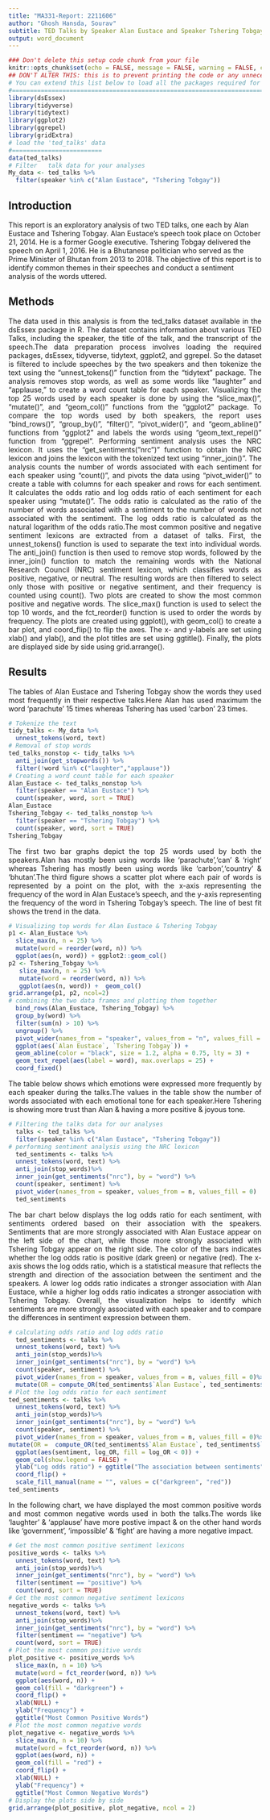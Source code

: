 ---
title: "MA331-Report: 2211606"
author: "Ghosh Hansda, Sourav"
subtitle: TED Talks by Speaker Alan Eustace and Speaker Tshering Tobgay
output: word_document
---
```{r setup, include=FALSE}
### Don't delete this setup code chunk from your file
knitr::opts_chunk$set(echo = FALSE, message = FALSE, warning = FALSE, comment = NULL)
## DON'T ALTER THIS: this is to prevent printing the code or any unnecessary addition in your final "html" report file.
# You can extend this list below to load all the packages required for your analyses:
#====================================================================================
library(dsEssex)
library(tidyverse)
library(tidytext)
library(ggplot2)
library(ggrepel)
library(gridExtra)
# load the 'ted_talks' data
#=========================
data(ted_talks)
# Filter   talk data for your analyses 
My_data <- ted_talks %>%
  filter(speaker %in% c("Alan Eustace", "Tshering Tobgay"))
```
## Introduction
This report is an exploratory analysis of two TED talks, one each by Alan Eustace and Tshering Tobgay. Alan Eustace’s speech took place on October 21, 2014. He is a former Google executive. Tshering Tobgay delivered the speech on April 1, 2016. He is a Bhutanese politician who served as the Prime Minister of Bhutan from 2013 to 2018. The objective of this report is to identify common themes in their speeches and conduct a sentiment analysis of the words uttered.

## Methods
<p style="text-align: justify;">The data used in this analysis is from the ted_talks dataset available in the dsEssex package in R. The dataset contains information about various TED Talks, including the speaker, the title of the talk, and the transcript of the speech.The data preparation process involves loading the required packages, dsEssex, tidyverse, tidytext, ggplot2, and ggrepel. So the dataset is filtered to include speeches by the two speakers and then tokenize the text using the “unnest_tokens()” function from the “tidytext” package. The analysis removes stop words, as well as some words like “laughter” and “applause,” to create a word count table for each speaker. Visualizing the top 25 words used by each speaker is done by using the “slice_max()”, “mutate()”, and “geom_col()” functions from the “ggplot2” package. To compare the top words used by both speakers, the report uses “bind_rows()”, “group_by()”, “filter()”, “pivot_wider()”, and “geom_abline()” functions from “ggplot2” and labels the words using “geom_text_repel()” function from “ggrepel”. Performing sentiment analysis uses the NRC lexicon. It uses the “get_sentiments(”nrc”)” function to obtain the NRC lexicon and joins the lexicon with the tokenized text using “inner_join()”. The analysis counts the number of words associated with each sentiment for each speaker using “count()”, and pivots the data using “pivot_wider()” to create a table with columns for each speaker and rows for each sentiment. It calculates the odds ratio and log odds ratio of each sentiment for each speaker using “mutate()”. The odds ratio is calculated as the ratio of the number of words associated with a sentiment to the number of words not associated with the sentiment. The log odds ratio is calculated as the natural logarithm of the odds ratio.The most common positive and negative sentiment lexicons are extracted from a dataset of talks. First, the unnest_tokens() function is used to separate the text into individual words. The anti_join() function is then used to remove stop words, followed by the inner_join() function to match the remaining words with the National Research Council (NRC) sentiment lexicon, which classifies words as positive, negative, or neutral. The resulting words are then filtered to select only those with positive or negative sentiment, and their frequency is counted using count(). Two plots are created to show the most common positive and negative words. The slice_max() function is used to select the top 10 words, and the fct_reorder() function is used to order the words by frequency. The plots are created using ggplot(), with geom_col() to create a bar plot, and coord_flip() to flip the axes. The x- and y-labels are set using xlab() and ylab(), and the plot titles are set using ggtitle(). Finally, the plots are displayed side by side using grid.arrange().</p>
## Results
<p style="text-align: justify;">The tables of Alan Eustace and Tshering Tobgay show the words they used most frequently in their respective talks.Here Alan has used maximum the word 'parachute' 15 times whereas Tshering has used 'carbon' 23 times.</p>
```{r, echo=FALSE}
# Tokenize the text
tidy_talks <- My_data %>%
  unnest_tokens(word, text)
# Removal of stop words
ted_talks_nonstop <- tidy_talks %>%
  anti_join(get_stopwords()) %>%
  filter(!word %in% c("laughter","applause"))
# Creating a word count table for each speaker
Alan_Eustace <- ted_talks_nonstop %>%
  filter(speaker == "Alan Eustace") %>% 
  count(speaker, word, sort = TRUE)
Alan_Eustace
Tshering_Tobgay <- ted_talks_nonstop %>%
  filter(speaker == "Tshering Tobgay") %>% 
  count(speaker, word, sort = TRUE)
Tshering_Tobgay
```
<p style="text-align: justify;">The first two bar graphs depict the top 25 words used by both the speakers.Alan has mostly been using words like 'parachute','can' & 'right' whereas Tshering has mostly been using words like 'carbon','country' & 'bhutan'.The third figure shows a scatter plot where each pair of words is represented by a point on the plot, with the x-axis representing the frequency of the word in Alan Eustace’s speech, and the y-axis representing the frequency of the word in Tshering Tobgay’s speech. The line of best fit shows the trend in the data.</p>
```{r, echo=FALSE}
# Visualizing top words for Alan Eustace & Tshering Tobgay
p1 <- Alan_Eustace %>%
  slice_max(n, n = 25) %>%
  mutate(word = reorder(word, n)) %>%
  ggplot(aes(n, word)) + ggplot2::geom_col()
p2 <- Tshering_Tobgay %>%
   slice_max(n, n = 25) %>%
   mutate(word = reorder(word, n)) %>%
   ggplot(aes(n, word)) +  geom_col()
grid.arrange(p1, p2, ncol=2)
# combining the two data frames and plotting them together
  bind_rows(Alan_Eustace, Tshering_Tobgay) %>%
  group_by(word) %>%
  filter(sum(n) > 10) %>%
  ungroup() %>%
  pivot_wider(names_from = "speaker", values_from = "n", values_fill = 0) %>%
  ggplot(aes(`Alan Eustace`, `Tshering Tobgay`)) +
  geom_abline(color = "black", size = 1.2, alpha = 0.75, lty = 3) +
  geom_text_repel(aes(label = word), max.overlaps = 25) +
  coord_fixed()
```
<p style="text-align: justify;">The table below shows which emotions were expressed more frequently by each speaker during the talks.The values in the table show the number of words associated with each emotional tone for each speaker.Here Tshering is showing more trust than Alan & having a more positive & joyous tone.</p>
```{r,echo=FALSE}
# Filtering the talks data for our analyses
  talks <- ted_talks %>%
  filter(speaker %in% c("Alan Eustace", "Tshering Tobgay"))
# performing sentiment analysis using the NRC lexicon
  ted_sentiments <- talks %>%
  unnest_tokens(word, text) %>%
  anti_join(stop_words)%>%
  inner_join(get_sentiments("nrc"), by = "word") %>%
  count(speaker, sentiment) %>%
  pivot_wider(names_from = speaker, values_from = n, values_fill = 0)
  ted_sentiments
```
<p style="text-align: justify;">The bar chart below displays the log odds ratio for each sentiment, with sentiments ordered based on their association with the speakers. Sentiments that are more strongly associated with Alan Eustace appear on the left side of the chart, while those more strongly associated with Tshering Tobgay appear on the right side. The color of the bars indicates whether the log odds ratio is positive (dark green) or negative (red). The x-axis shows the log odds ratio, which is a statistical measure that reflects the strength and direction of the association between the sentiment and the speakers. A lower log odds ratio indicates a stronger association with Alan Eustace, while a higher log odds ratio indicates a stronger association with Tshering Tobgay. Overall, the visualization helps to identify which sentiments are more strongly associated with each speaker and to compare the differences in sentiment expression between them.</p>
```{r,echo=FALSE}
# calculating odds ratio and log odds ratio
  ted_sentiments <- talks %>%
  unnest_tokens(word, text) %>%
  anti_join(stop_words)%>%
  inner_join(get_sentiments("nrc"), by = "word") %>%
  count(speaker, sentiment) %>%
  pivot_wider(names_from = speaker, values_from = n, values_fill = 0)%>%
  mutate(OR = compute_OR(ted_sentiments$`Alan Eustace`, ted_sentiments$`Tshering Tobgay`,    correction = FALSE),log_OR = log(OR), sentiment = reorder(sentiment,log_OR))
# Plot the log odds ratio for each sentiment
ted_sentiments <- talks %>%
  unnest_tokens(word, text) %>%
  anti_join(stop_words)%>%
  inner_join(get_sentiments("nrc"), by = "word") %>%
  count(speaker, sentiment) %>%
  pivot_wider(names_from = speaker, values_from = n, values_fill = 0)%>%
mutate(OR =  compute_OR(ted_sentiments$`Alan Eustace`, ted_sentiments$`Tshering Tobgay`, correction = FALSE),log_OR = log(OR), sentiment = reorder(sentiment, log_OR))%>%
  ggplot(aes(sentiment, log_OR, fill = log_OR < 0)) +
  geom_col(show.legend = FALSE) +
  ylab("Log odds ratio") + ggtitle("The association between sentiments") +
  coord_flip() + 
  scale_fill_manual(name = "", values = c("darkgreen", "red"))
ted_sentiments
```
<p style="text-align: justify;">In the following chart, we have displayed the most common positive words and most common negative words used in both the talks.The words like 'laughter' & 'applause' have more postive impact & on the other hand words like 'government', 'impossible' & 'fight' are having a more negative impact.</p>
```{r, echo=FALSE}
# Get the most common positive sentiment lexicons
positive_words <- talks %>%
  unnest_tokens(word, text) %>%
  anti_join(stop_words)%>%
  inner_join(get_sentiments("nrc"), by = "word") %>%
  filter(sentiment == "positive") %>%
  count(word, sort = TRUE)
# Get the most common negative sentiment lexicons
negative_words <- talks %>%
  unnest_tokens(word, text) %>%
  anti_join(stop_words)%>%
  inner_join(get_sentiments("nrc"), by = "word") %>%
  filter(sentiment == "negative") %>%
  count(word, sort = TRUE)
# Plot the most common positive words
plot_positive <- positive_words %>%
  slice_max(n, n = 10) %>%
  mutate(word = fct_reorder(word, n)) %>%
  ggplot(aes(word, n)) +
  geom_col(fill = "darkgreen") +
  coord_flip() +
  xlab(NULL) +
  ylab("Frequency") +
  ggtitle("Most Common Positive Words")
# Plot the most common negative words
plot_negative <- negative_words %>%
  slice_max(n, n = 10) %>%
  mutate(word = fct_reorder(word, n)) %>%
  ggplot(aes(word, n)) +
  geom_col(fill = "red") +
  coord_flip() +
  xlab(NULL) +
  ylab("Frequency") +
  ggtitle("Most Common Negative Words")
# Display the plots side by side
grid.arrange(plot_positive, plot_negative, ncol = 2)
```

 
 
 


 
